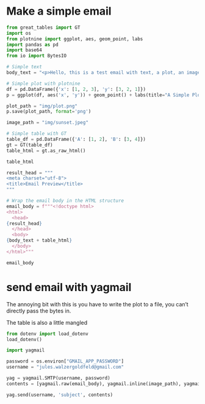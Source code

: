 

# Make a simple email
```python
from great_tables import GT
import os
from plotnine import ggplot, aes, geom_point, labs
import pandas as pd
import base64
from io import BytesIO
```

``` python

# Simple text
body_text = "<p>Hello, this is a test email with text, a plot, an image, and a table.</p>"

```

```python
# Simple plot with plotnine
df = pd.DataFrame({'x': [1, 2, 3], 'y': [3, 2, 1]})
p = ggplot(df, aes('x', 'y')) + geom_point() + labs(title="A Simple Plot")

plot_path = "img/plot.png"
p.save(plot_path, format='png')
```


```python
image_path = "img/sunset.jpeg"
```


```python
# Simple table with GT
table_df = pd.DataFrame({'A': [1, 2], 'B': [3, 4]})
gt = GT(table_df)
table_html = gt.as_raw_html()

table_html

```

```python
result_head = """
<meta charset="utf-8">
<title>Email Preview</title>
"""

# Wrap the email body in the HTML structure
email_body = f"""<!doctype html>
<html>
  <head>
{result_head}
  </head>
  <body>
{body_text + table_html}
  </body>
</html>"""

email_body

```

# send email with yagmail

The annoying bit with this is you have to write the plot to a file, you can't directly pass the bytes in.

The table is also a little mangled
```python
from dotenv import load_dotenv
load_dotenv()

import yagmail

password = os.environ["GMAIL_APP_PASSWORD"]
username = "jules.walzergoldfeld@gmail.com"

yag = yagmail.SMTP(username, password)
contents = [yagmail.raw(email_body), yagmail.inline(image_path), yagmail.inline(plot_path),]

yag.send(username, 'subject', contents)

```
